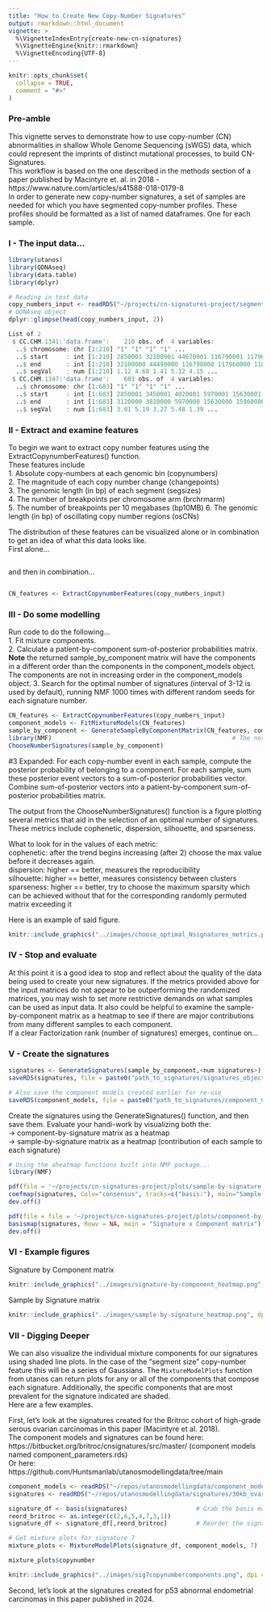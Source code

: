 ```yaml
---
title: "How to Create New Copy-Number Signatures"
output: rmarkdown::html_document
vignette: >
  %\VignetteIndexEntry{create-new-cn-signatures}
  %\VignetteEngine{knitr::rmarkdown}
  %\VignetteEncoding{UTF-8}
---
```


```r
knitr::opts_chunk$set(
  collapse = TRUE,
  comment = "#>"
)
```

### Pre-amble

This vignette serves to demonstrate how to use copy-number (CN) abnormalities in shallow Whole Genome Sequencing (sWGS) data, which could represent the imprints of distinct mutational processes, to build CN-Signatures.  
This workflow is based on the one described in the methods section of a paper published by Macintyre et. al. in 2018 - https://www.nature.com/articles/s41588-018-0179-8  
In order to generate new copy-number signatures, a set of samples are needed for which you have segmented copy-number profiles.
These profiles should be formatted as a list of named dataframes. One for each sample.

### I - The input data...

```r
library(utanos)
library(QDNAseq)
library(data.table)
library(dplyr)

# Reading in test data
copy_numbers_input <- readRDS("~/projects/cn-signatures-project/segmented_aCNs.rds")
# QDNAseq object
dplyr::glimpse(head(copy_numbers_input, 2))

List of 2
 $ CC.CHM.1341:'data.frame':	210 obs. of  4 variables:
  ..$ chromosome: chr [1:210] "1" "1" "1" "1" ...
  ..$ start     : int [1:210] 2850001 32100001 44670001 116790001 117960001 118740001 119010001 145530001 171090001 171660001 ...
  ..$ end       : int [1:210] 32100000 44490000 116790000 117960000 118740000 119010000 120270000 171090000 171660000 172530000 ...
  ..$ segVal    : num [1:210] 1.12 4.68 1.41 5.12 4.15 ...
 $ CC.CHM.1347:'data.frame':	683 obs. of  4 variables:
  ..$ chromosome: chr [1:683] "1" "1" "1" "1" ...
  ..$ start     : int [1:683] 2850001 3450001 4020001 5970001 15630001 15960001 18030001 19200001 22020001 23340001 ...
  ..$ end       : int [1:683] 3120000 3810000 5970000 15630000 15960000 18030000 19200000 21840000 23340000 23910000 ...
  ..$ segVal    : num [1:683] 3.01 5.19 3.27 5.48 1.39 ...

```

### II - Extract and examine features

To begin we want to extract copy number features using the ExtractCopynumberFeatures() function. \
These features include \
1. Absolute copy-numbers at each genomic bin  (copynumbers)  
2. The magnitude of each copy number change (changepoints)  
3. The genomic length (in bp) of each segment  (segsizes)  
4. The number of breakpoints per chromosome arm  (brchrmarm)  
5. The number of breakpoints per 10 megabases  (bp10MB)
6. The genomic length (in bp) of oscillating copy number regions  (osCNs)  

The distribution of these features can be visualized alone or in combination to get an idea of what this data looks like. \
First alone... \

```r

```

and then in combination... \
```r

```


```r
CN_features <- ExtractCopynumberFeatures(copy_numbers_input)
```


### III - Do some modelling

Run code to do the following... \
1. Fit mixture components.  
2. Calculate a patient-by-component sum-of-posterior probabilities matrix.  
**Note** the returned sample_by_component matrix will have the components in a different order than the components in the component_models object. The components are not in increasing order in the component_models object.
3. Search for the optimal number of signatures (interval of 3-12 is used by default), running NMF 1000 times with different random seeds for each signature number.  

```r
CN_features <- ExtractCopynumberFeatures(copy_numbers_input)
component_models <- FitMixtureModels(CN_features)
sample_by_component <- GenerateSampleByComponentMatrix(CN_features, component_models)
library(NMF)                                                  # The next function contains a method that MUST have NMF loaded, it is a known issue
ChooseNumberSignatures(sample_by_component)

```


#3 Expanded: For each copy-number event in each sample, compute the posterior probability of belonging to a component. For each sample, sum these posterior event vectors to a sum-of-posterior probabilities vector. Combine sum-of-posterior vectors into a patient-by-component sum-of-posterior probabilities matrix.  
  
  
The output from the ChooseNumberSignatures() function is a figure plotting several metrics that aid in the selection of an optimal number of signatures.
These metrics include cophenetic, dispersion, silhouette, and sparseness.  
  
What to look for in the values of each metric:  
cophenetic: after the trend begins increasing (after 2) choose the max value before it decreases again.  
dispersion: higher == better, measures the reproducibility  
silhouette: higher == better, measures consistency between clusters  
sparseness: higher == better, try to choose the maximum sparsity which can be achieved without that for the corresponding randomly permuted matrix exceeding it 
  
Here is an example of said figure.  
```r
knitr::include_graphics("../images/choose_optimal_Nsignatures_metrics.png", dpi = 200)
```
  
  
### IV - Stop and evaluate

At this point it is a good idea to stop and reflect about the quality of the data being used to create your new signatures.
If the metrics provided above for the input matrices do not appear to be outperforming the randomized matrices, you may wish to set more restrictive demands on what samples can be used as input data.
It also could be helpful to examine the sample-by-component matrix as a heatmap to see if there are  major contributions from many different samples to each component.  
If a clear Factorization rank (number of signatures) emerges, continue on...
  
### V - Create the signatures
  
```r
signatures <- GenerateSignatures(sample_by_component,<num signatures>)
saveRDS(signatures, file = paste0("path_to_signatures/signatures_object.rds"))

# Also save the component models created earlier for re-use
saveRDS(component_models, file = paste0("path_to_signatures/component_models_object.rds"))
```
  
Create the signatures using the GenerateSignatures() function, and then save them.
Evaluate your handi-work by visualizing both the:  
-> component-by-signature matrix as a heatmap  
-> sample-by-signature matrix as a heatmap (contribution of each sample to each signature)  
  
```r
# Using the aheatmap functions built into NMF package...
library(NMF)

pdf(file = '~/projects/cn-signatures-project/plots/sample-by-signature_heatmap.pdf', 7, 7, onefile = FALSE)
coefmap(signatures, Colv="consensus", tracks=c("basis:"), main="Sample x Signature matrix")
dev.off()

pdf(file = file = '~/projects/cn-signatures-project/plots/component-by-signature_heatmap.pdf', 7, 7, onefile = FALSE)
basismap(signatures, Rowv = NA, main = "Signature x Component matrix")
dev.off()
```
  
  
### VI - Example figures
  
Signature by Component matrix  
```r
knitr::include_graphics("../images/signature-by-component_heatmap.png", dpi = 300)
```
  
  
Sample by Signature matrix  
```r
knitr::include_graphics("../images/sample-by-signature_heatmap.png", dpi = 300)
```
  
  
### VII - Digging Deeper

We can also visualize the individual mixture components for our signatures using shaded line plots.
In the case of the "segment size" copy-number feature this will be a series of Gaussians. The `MixtureModelPlots` function from utanos can return plots for any or all of the components that compose each signature. Additionally, the specific components that are most prevalent for the signature indicated are shaded.  
Here are a few examples.

First, let's look at the signatures created for the Britroc cohort of high-grade serous ovarian carcinomas in this paper (Macintyre et al. 2018).  
The component models and signatures can be found here:  
https://bitbucket.org/britroc/cnsignatures/src/master/ (component models named component_parameters.rds)  
Or here:  
https://github.com/Huntsmanlab/utanosmodellingdata/tree/main  
  
```r
component_models <- readRDS("~/repos/utanosmodellingdata/component_models/30kb_ovarian/component_models_britroc_aCNs.rds")
signatures <- readRDS("~/repos/utanosmodellingdata/signatures/30kb_ovarian/component_by_signature_britroc_aCNs.rds")

signature_df <- basis(signatures)                   # Grab the basis matrix
reord_britroc <- as.integer(c(2,6,5,4,7,3,1))
signature_df <- signature_df[,reord_britroc]        # Reorder the signatures the same way as is done in the paper (keep things nice and easy to compare)

# Get mixture plots for signature 7
mixture_plots <- MixtureModelPlots(signature_df, component_models, 7)

mixture_plots$copynumber
```

```r
knitr::include_graphics("../images/sig7copynumbercomponents.png", dpi = 300)
```


Second, let's look at the signatures created for p53 abnormal endometrial carcinomas in this paper published in 2024.

